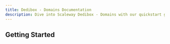 ```yaml
---
title: Dedibox - Domains Documentation
description: Dive into Scaleway Dedibox - Domains with our quickstart guides, how-tos, tutorials and more.
---
```




<ProductHeader
   productName="Dedibox - Domains"
   productLogo="dedibox"
   description="Dedibox - Domains offers you the possibility of purchasing a domain name with or without web hosting."
   url="/dedibox-domains/quickstart"
   label="Domains Quickstart"
/>

## Getting Started



<Grid>
    <SummaryCard
        title="Quickstart"
        icon="rocket"
        description="Learn how to buy and manage a domain in a few steps."
        label="View Quickstart"
        url="/dedibox-domains/quickstart/"
    />
    <SummaryCard
        title="Concepts"
        icon="info"
        description="Core concepts that give you a better understanding of domains and their related services."
        label="View Concepts"
        url="/dedibox-domains/concepts/"
    />
    <SummaryCard
        title="How-tos"
        icon="help-circle-outline"
        description="Check our guides to buying and managing your domain and its features."
        label="View How-tos"
        url="/dedibox-domains/how-to/"
    />
</Grid>

<ClickableBanner
    productLogo="cli"
    title="Dedibox Domains API"
    description="Learn how to create and manage your domains through the API."
    url="https://account.scaleway.com/?service=dediboxen/api/"
    label="Go to Dedibox API"
/>

